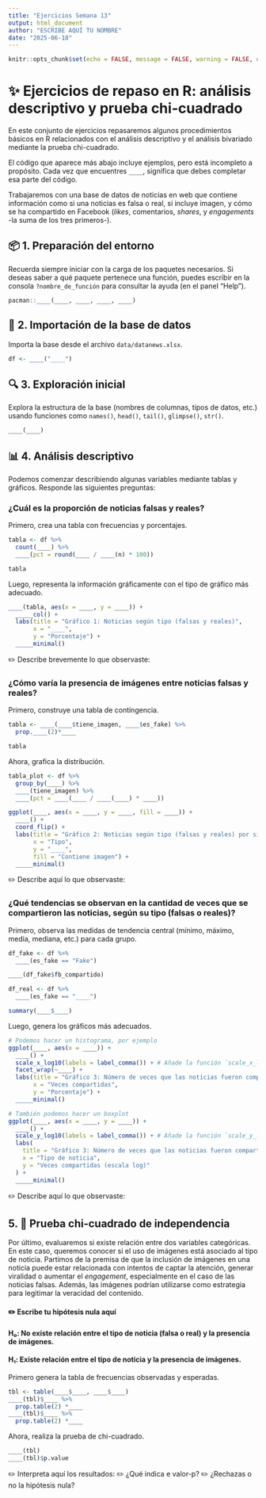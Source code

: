 ```yaml
---
title: "Ejercicios Semana 13"
output: html_document
author: "ESCRIBE AQUÍ TU NOMBRE"
date: "2025-06-18"
---
```


```r
knitr::opts_chunk$set(echo = FALSE, message = FALSE, warning = FALSE, eval = FALSE)
```

# ✨ Ejercicios de repaso en R: análisis descriptivo y prueba chi-cuadrado

En este conjunto de ejercicios repasaremos algunos procedimientos básicos en R relacionados con el análisis descriptivo y el análisis bivariado mediante la prueba chi-cuadrado.

El código que aparece más abajo incluye ejemplos, pero está incompleto a propósito. Cada vez que encuentres `____`, significa que debes completar esa parte del código.

Trabajaremos con una base de datos de noticias en web que contiene información como si una noticias es falsa o real, si incluye imagen, y cómo se ha compartido en Facebook (*likes*, comentarios, *shares*, y *engagements* -la suma de los tres primeros-).

## 📦 1. Preparación del entorno

Recuerda siempre iniciar con la carga de los paquetes necesarios. Si deseas saber a qué paquete pertenece una función, puedes escribir en la consola `?nombre_de_función` para consultar la ayuda (en el panel “Help”).

```r
pacman::____(____, ____, ____, ____)
```

## 📁 2. Importación de la base de datos

Importa la base desde el archivo `data/datanews.xlsx`.

```r
df <- ____("____")
```

## 🔍 3. Exploración inicial

Explora la estructura de la base (nombres de columnas, tipos de datos, etc.) usando funciones como `names()`, `head()`, `tail()`, `glimpse()`, `str()`.

```r
____(____)
```

## 📊 4. Análisis descriptivo

Podemos comenzar describiendo algunas variables mediante tablas y gráficos. Responde las siguientes preguntas:

### ¿Cuál es la proporción de noticias falsas y reales?

Primero, crea una tabla con frecuencias y porcentajes.

```r
tabla <- df %>%
  count(____) %>% 
  ____(pct = round(____ / ____(n) * 100))

tabla
```

Luego, representa la información gráficamente con el tipo de gráfico más adecuado.

```r
____(tabla, aes(x = ____, y = ____)) +
  _____col() +
  labs(title = "Gráfico 1: Noticias según tipo (falsas y reales)",
       x = "____",
       y = "Porcentaje") +
  _____minimal()
```

✏️ Describe brevemente lo que observaste: 

### ¿Cómo varía la presencia de imágenes entre noticias falsas y reales? 

Primero, construye una tabla de contingencia.

```r
tabla <- ____(____$tiene_imagen, ____$es_fake) %>% 
  prop.____(2)*____

tabla
```

Ahora, grafica la distribución.

```r
tabla_plot <- df %>%
  group_by(____) %>% 
  ____(tiene_imagen) %>%
  ____(pct = ____(____ / ____(____) * ____))

ggplot(____, aes(x = ____, y = ____, fill = ____)) +
  ____() +
  coord_flip() +
  labs(title = "Gráfico 2: Noticias según tipo (falsas y reales) por si contienen imagen",
       x = "Tipo",
       y = "____",
       fill = "Contiene imagen") +
  _____minimal()
```

✏️ Describe aquí lo que observaste:

### ¿Qué tendencias se observan en la cantidad de veces que se compartieron las noticias, según su tipo (falsas o reales)?

Primero, observa las medidas de tendencia central (mínimo, máximo, media, mediana, etc.) para cada grupo.

```r
df_fake <- df %>% 
  ____(es_fake == "Fake")

____(df_fake$fb_compartido)

df_real <- df %>% 
  ____(es_fake == "____")

summary(____$____)
```

Luego, genera los gráficos más adecuados.

```r
# Podemos hacer un histograma, por ejemplo
ggplot(____, aes(x = ____)) +
  ____() +
  scale_x_log10(labels = label_comma()) + # Añade la función `scale_x_log10()` para que el eje `x` se vuelva logarítmico y permita graficar mejor la amplitud de datos. Necesitarás cargar el paquete {scales}.
  facet_wrap(~____) +
  labs(title = "Gráfico 3: Número de veces que las noticias fueron compartidas según tipo (falsas y reales)",
       x = "Veces compartidas",
       y = "Porcentaje") +
  _____minimal()

# También podemos hacer un boxplot
ggplot(____, aes(x = ____, y = ____)) +
  ____() +
  scale_y_log10(labels = label_comma()) + # Añade la función `scale_y_log10()` para que el eje `y` se vuelva logarítmico y permita graficar mejor la amplitud de datos. Necesitarás cargar el paquete {scales}.
  labs(
    title = "Gráfico 3: Número de veces que las noticias fueron compartidas según tipo (falsas y reales)",
    x = "Tipo de noticia",
    y = "Veces compartidas (escala log)"
  ) +
  _____minimal()
```

✏️ Describe aquí lo que observaste:

## 5. 🧐 Prueba chi-cuadrado de independencia

Por último, evaluaremos si existe relación entre dos variables categóricas. En este caso, queremos conocer si el uso de imágenes está asociado al tipo de noticia. Partimos de la premisa de que la inclusión de imágenes en una noticia puede estar relacionada con intentos de captar la atención, generar viralidad o aumentar el *engagement*, especialmente en el caso de las noticias falsas. Además, las imágenes podrían utilizarse como estrategia para legitimar la veracidad del contenido.

#### ✏️ Escribe tu hipótesis nula aquí
#### H₀: No existe relación entre el tipo de noticia (falsa o real) y la presencia de imágenes.
#### H₁: Existe relación entre el tipo de noticia y la presencia de imágenes.

Primero genera la tabla de frecuencias observadas y esperadas.

```r
tbl <- table(____$____, ____$____)
____(tbl)$____ %>% 
  prop.table(2) *____
____(tbl)$____ %>% 
  prop.table(2) *____
```

Ahora, realiza la prueba de chi-cuadrado.

```r
____(tbl)
____(tbl)$p.value
```

✏️ Interpreta aquí los resultados:
✏️ ¿Qué indica e valor-p?
✏️ ¿Rechazas o no la hipótesis nula?
